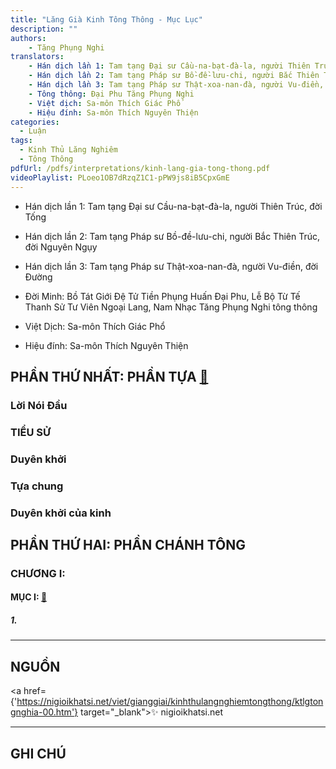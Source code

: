 ```yaml
---
title: "Lăng Già Kinh Tông Thông - Mục Lục"
description: ""
authors:
    - Tăng Phụng Nghi
translators:
    - Hán dịch lần 1: Tam tạng Đại sư Cầu-na-bạt-đà-la, người Thiên Trúc, đời Tống.
    - Hán dịch lần 2: Tam tạng Pháp sư Bồ-đề-lưu-chi, người Bắc Thiên Trúc, đời Nguyên Ngụy.
    - Hán dịch lần 3: Tam tạng Pháp sư Thật-xoa-nan-đà, người Vu-điền, đời Đường.
    - Tông thông: Đại Phu Tăng Phụng Nghi
    - Việt dịch: Sa-môn Thích Giác Phổ
    - Hiệu đính: Sa-môn Thích Nguyên Thiện
categories:
  - Luận
tags:
  - Kinh Thủ Lăng Nghiêm
  - Tông Thông
pdfUrl: /pdfs/interpretations/kinh-lang-gia-tong-thong.pdf
videoPlaylist: PLoeo1OB7dRzqZ1C1-pPW9js8iB5CpxGmE
---
```


- Hán dịch lần 1: Tam tạng Đại sư Cầu-na-bạt-đà-la, người Thiên Trúc, đời Tống

- Hán dịch lần 2: Tam tạng Pháp sư Bồ-đề-lưu-chi, người Bắc Thiên Trúc, đời Nguyên Ngụy

- Hán dịch lần 3: Tam tạng Pháp sư Thật-xoa-nan-đà, người Vu-điền, đời Đường

- Đời Minh: Bồ Tát Giới Đệ Tử Tiền Phụng Huấn Đại Phu, Lễ Bộ Từ Tế Thanh Sử Tư Viên Ngoại Lang, Nam Nhạc Tăng Phụng Nghi tông thông

- Việt Dịch: Sa-môn Thích Giác Phổ

- Hiệu đính: Sa-môn Thích Nguyên Thiện

## PHẦN THỨ NHẤT: PHẦN TỰA [🔗](/interpretations/lang-nghiem-tong-thong-phan-tua)

### Lời Nói Đầu

### TIỂU SỬ

### Duyên khởi

### Tựa chung

### Duyên khởi của kinh

## PHẦN THỨ HAI: PHẦN CHÁNH TÔNG

### CHƯƠNG I:

#### MỤC I: [🔗](/interpretations/lang-nghiem-tong-thong-chuong-1-muc-1-gan-hoi-cai-tam)

##### 1.


<hr class="blog-rule" />

## NGUỒN

<a href={'https://nigioikhatsi.net/viet/gianggiai/kinhthulangnghiemtongthong/ktlgtongnghia-00.htm'} target="_blank">✨ nigioikhatsi.net</a>

<hr class="blog-rule" />

## GHI CHÚ

[^1]: ⭐️
